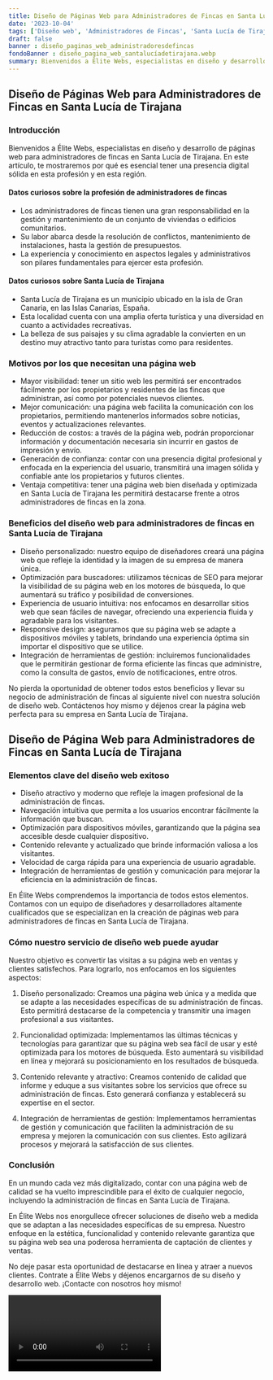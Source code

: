 ```yaml
---
title: Diseño de Páginas Web para Administradores de Fincas en Santa Lucía de Tirajana
date: '2023-10-04'
tags: ['Diseño web', 'Administradores de Fincas', 'Santa Lucía de Tirajana']
draft: false
banner : diseño_paginas_web_administradoresdefincas
fondoBanner : diseño_pagina_web_santalucíadetirajana.webp
summary: Bienvenidos a Élite Webs, especialistas en diseño y desarrollo de páginas web para administradores de fincas en Santa Lucía de Tirajana. En este artículo, te mostraremos por qué es esencial tener una presencia digital sólida en esta profesión y en esta región.
---
```


## Diseño de Páginas Web para Administradores de Fincas en Santa Lucía de Tirajana

### Introducción

Bienvenidos a Élite Webs, especialistas en diseño y desarrollo de páginas web para administradores de fincas en Santa Lucía de Tirajana. En este artículo, te mostraremos por qué es esencial tener una presencia digital sólida en esta profesión y en esta región.

#### Datos curiosos sobre la profesión de administradores de fincas

- Los administradores de fincas tienen una gran responsabilidad en la gestión y mantenimiento de un conjunto de viviendas o edificios comunitarios.
- Su labor abarca desde la resolución de conflictos, mantenimiento de instalaciones, hasta la gestión de presupuestos.
- La experiencia y conocimiento en aspectos legales y administrativos son pilares fundamentales para ejercer esta profesión.

#### Datos curiosos sobre Santa Lucía de Tirajana

- Santa Lucía de Tirajana es un municipio ubicado en la isla de Gran Canaria, en las Islas Canarias, España.
- Esta localidad cuenta con una amplia oferta turística y una diversidad en cuanto a actividades recreativas.
- La belleza de sus paisajes y su clima agradable la convierten en un destino muy atractivo tanto para turistas como para residentes.

### Motivos por los que necesitan una página web

- Mayor visibilidad: tener un sitio web les permitirá ser encontrados fácilmente por los propietarios y residentes de las fincas que administran, así como por potenciales nuevos clientes.
- Mejor comunicación: una página web facilita la comunicación con los propietarios, permitiendo mantenerlos informados sobre noticias, eventos y actualizaciones relevantes.
- Reducción de costos: a través de la página web, podrán proporcionar información y documentación necesaria sin incurrir en gastos de impresión y envío.
- Generación de confianza: contar con una presencia digital profesional y enfocada en la experiencia del usuario, transmitirá una imagen sólida y confiable ante los propietarios y futuros clientes.
- Ventaja competitiva: tener una página web bien diseñada y optimizada en Santa Lucía de Tirajana les permitirá destacarse frente a otros administradores de fincas en la zona.

### Beneficios del diseño web para administradores de fincas en Santa Lucía de Tirajana

- Diseño personalizado: nuestro equipo de diseñadores creará una página web que refleje la identidad y la imagen de su empresa de manera única.
- Optimización para buscadores: utilizamos técnicas de SEO para mejorar la visibilidad de su página web en los motores de búsqueda, lo que aumentará su tráfico y posibilidad de conversiones.
- Experiencia de usuario intuitiva: nos enfocamos en desarrollar sitios web que sean fáciles de navegar, ofreciendo una experiencia fluida y agradable para los visitantes.
- Responsive design: aseguramos que su página web se adapte a dispositivos móviles y tablets, brindando una experiencia óptima sin importar el dispositivo que se utilice.
- Integración de herramientas de gestión: incluiremos funcionalidades que le permitirán gestionar de forma eficiente las fincas que administre, como la consulta de gastos, envío de notificaciones, entre otros.

No pierda la oportunidad de obtener todos estos beneficios y llevar su negocio de administración de fincas al siguiente nivel con nuestra solución de diseño web. Contáctenos hoy mismo y déjenos crear la página web perfecta para su empresa en Santa Lucía de Tirajana.

<GifSeo />

<Cta />

## Diseño de Página Web para Administradores de Fincas en Santa Lucía de Tirajana

### Elementos clave del diseño web exitoso

- Diseño atractivo y moderno que refleje la imagen profesional de la administración de fincas.
- Navegación intuitiva que permita a los usuarios encontrar fácilmente la información que buscan.
- Optimización para dispositivos móviles, garantizando que la página sea accesible desde cualquier dispositivo.
- Contenido relevante y actualizado que brinde información valiosa a los visitantes.
- Velocidad de carga rápida para una experiencia de usuario agradable.
- Integración de herramientas de gestión y comunicación para mejorar la eficiencia en la administración de fincas.

En Élite Webs comprendemos la importancia de todos estos elementos. Contamos con un equipo de diseñadores y desarrolladores altamente cualificados que se especializan en la creación de páginas web para administradores de fincas en Santa Lucía de Tirajana.

### Cómo nuestro servicio de diseño web puede ayudar

Nuestro objetivo es convertir las visitas a su página web en ventas y clientes satisfechos. Para lograrlo, nos enfocamos en los siguientes aspectos:

1. Diseño personalizado: Creamos una página web única y a medida que se adapte a las necesidades específicas de su administración de fincas. Esto permitirá destacarse de la competencia y transmitir una imagen profesional a sus visitantes.

2. Funcionalidad optimizada: Implementamos las últimas técnicas y tecnologías para garantizar que su página web sea fácil de usar y esté optimizada para los motores de búsqueda. Esto aumentará su visibilidad en línea y mejorará su posicionamiento en los resultados de búsqueda.

3. Contenido relevante y atractivo: Creamos contenido de calidad que informe y eduque a sus visitantes sobre los servicios que ofrece su administración de fincas. Esto generará confianza y establecerá su expertise en el sector.

4. Integración de herramientas de gestión: Implementamos herramientas de gestión y comunicación que faciliten la administración de su empresa y mejoren la comunicación con sus clientes. Esto agilizará procesos y mejorará la satisfacción de sus clientes.

### Conclusión

En un mundo cada vez más digitalizado, contar con una página web de calidad se ha vuelto imprescindible para el éxito de cualquier negocio, incluyendo la administración de fincas en Santa Lucía de Tirajana.

En Élite Webs nos enorgullece ofrecer soluciones de diseño web a medida que se adaptan a las necesidades específicas de su empresa. Nuestro enfoque en la estética, funcionalidad y contenido relevante garantiza que su página web sea una poderosa herramienta de captación de clientes y ventas.

No deje pasar esta oportunidad de destacarse en línea y atraer a nuevos clientes. Contrate a Élite Webs y déjenos encargarnos de su diseño y desarrollo web. ¡Contacte con nosotros hoy mismo!

<Video />

<CtaBot job='Administradores de Fincas' city='Santa Lucía de Tirajana'/>

<Gmaps query='Santa Lucía de Tirajana+españa+maps' />